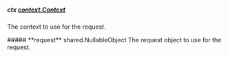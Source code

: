 
##### **ctx** [context.Context](https://pkg.go.dev/context#Context)
The context to use for the request.

<Collapsible>
    ##### **request** shared.NullableObject
    The request object to use for the request.
    <Collapsible.Break/>
    <NullableObject/>
</Collapsible>

